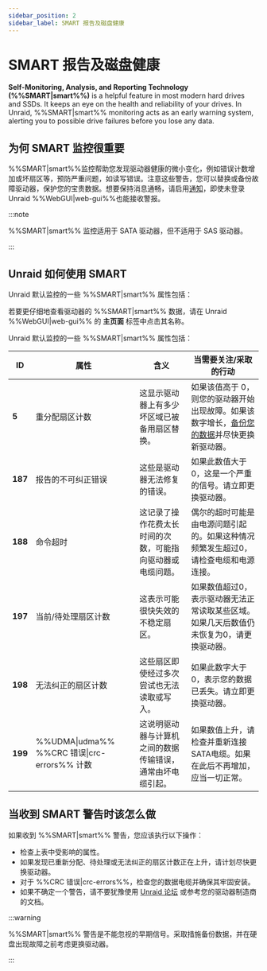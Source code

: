```yaml
---
sidebar_position: 2
sidebar_label: SMART 报告及磁盘健康
---
```


# SMART 报告及磁盘健康

**Self-Monitoring, Analysis, and Reporting Technology (%%SMART|smart%%)** is a helpful feature in most modern hard drives and SSDs. It keeps an eye on the health and reliability of your drives. In Unraid, %%SMART|smart%% monitoring acts as an early warning system, alerting you to possible drive failures before you lose any data.

## 为何 SMART 监控很重要

%%SMART|smart%%监控帮助您发现驱动器健康的微小变化，例如错误计数增加或坏扇区等，预防严重问题，如读写错误。注意这些警告，您可以替换或备份故障驱动器，保护您的宝贵数据。想要保持消息通畅，请启用[通知](../../getting-started/set-up-unraid/customize-unraid-settings.mdx#notification-settings)，即使未登录Unraid %%WebGUI|web-gui%%也能接收警报。

:::note

%%SMART|smart%% 监控适用于 SATA 驱动器，但不适用于 SAS 驱动器。

:::

## Unraid 如何使用 SMART

Unraid 默认监控的一些 %%SMART|smart%% 属性包括：

若要更仔细地查看驱动器的 %%SMART|smart%% 数据，请在 Unraid %%WebGUI|web-gui%% 的 **主页面** 标签中点击其名称。

Unraid 默认监控的一些 %%SMART|smart%% 属性包括：

| **ID**  | **属性**                                   | **含义**                        | **当需要关注/采取的行动**                                                                                                                                         |
| ------- | ---------------------------------------- | ----------------------------- | ------------------------------------------------------------------------------------------------------------------------------------------------------- |
| **5**   | 重分配扇区计数                                  | 这显示驱动器上有多少坏区域已被备用扇区替换。        | 如果该值高于 0，则您的驱动器开始出现故障。如果该数字增长，[备份您的数据](../../getting-started/set-up-unraid/complete-your-post-setup-essentials.mdx#back-up-your-flash-device)并尽快更换新驱动器。 |
| **187** | 报告的不可纠正错误                                | 这些是驱动器无法修复的错误。                | 如果此数值大于0，这是一个严重的信号。请立即更换驱动器。                                                                                                                            |
| **188** | 命令超时                                     | 这记录了操作花费太长时间的次数，可能指向驱动器或电缆问题。 | 偶尔的超时可能是由电源问题引起的。如果这种情况频繁发生超过0，请检查电缆和电源连接。                                                                                                              |
| **197** | 当前/待处理扇区计数                               | 这表示可能很快失效的不稳定扇区。              | 如果数值超过0，表示驱动器无法正常读取某些区域。如果几天后数值仍未恢复为0，请更换驱动器。                                                                                                           |
| **198** | 无法纠正的扇区计数                                | 这些扇区即使经过多次尝试也无法读取或写入。         | 如果此数字大于0，表示您的数据已丢失。请立即更换驱动器。                                                                                                                            |
| **199** | %%UDMA\|udma%% %%CRC 错误\|crc-errors%% 计数 | 这说明驱动器与计算机之间的数据传输错误，通常由坏电缆引起。 | 如果数值上升，请检查并重新连接SATA电缆。如果在此后不再增加，应当一切正常。                                                                                                                 |

## 当收到 SMART 警告时该怎么做

如果收到 %%SMART|smart%% 警告，您应该执行以下操作：

- 检查上表中受影响的属性。
- 如果发现已重新分配、待处理或无法纠正的扇区计数正在上升，请计划尽快更换驱动器。
- 对于 %%CRC 错误|crc-errors%%，检查您的数据电缆并确保其牢固安装。
- 如果不确定一个警告，请不要犹豫使用 [Unraid 论坛](https://forums.unraid.net/) 或参考您的驱动器制造商的文档。

:::warning

%%SMART|smart%% 警告是不能忽视的早期信号。采取措施备份数据，并在硬盘出现故障之前考虑更换驱动器。

:::
